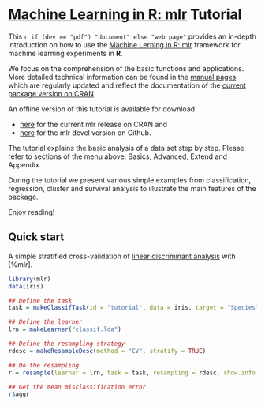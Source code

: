 # [Machine Learning in R: mlr](https://github.com/mlr-org/mlr) Tutorial
This `r if (dev == "pdf") "document" else "web page"` provides an in-depth introduction on
how to use the [Machine Lerning in R: mlr](https://github.com/mlr-org/mlr) framework for
machine learning experiments in **R**.

We focus on the comprehension of the basic functions and applications.
More detailed technical information can be found in the [manual pages](%mlr) which
are regularly updated and reflect the documentation of the [current package version on CRAN](http://cran.r-project.org/web/packages/mlr/index.html).

An offline version of this tutorial is available for download

* [here](https://mlr-org.github.io/mlr-tutorial/release/mlr_tutorial.zip) for the
  current mlr release on CRAN and
* [here](https://mlr-org.github.io/mlr-tutorial/devel/mlr_tutorial.zip) for
  the mlr devel version on Github.

The tutorial explains the basic analysis of a data set step by step.
Please refer to sections of the menu above: Basics, Advanced, Extend and Appendix.

During the tutorial we present various simple examples from classification, regression, cluster and
survival analysis to illustrate the main features of the package.

Enjoy reading!

## Quick start
A simple stratified cross-validation of [linear discriminant analysis](&MASS::lda) with [%mlr].
```r
library(mlr)
data(iris)

## Define the task
task = makeClassifTask(id = "tutorial", data = iris, target = "Species")

## Define the learner
lrn = makeLearner("classif.lda")

## Define the resampling strategy
rdesc = makeResampleDesc(method = "CV", stratify = TRUE)

## Do the resampling
r = resample(learner = lrn, task = task, resampling = rdesc, show.info = FALSE)

## Get the mean misclassification error
r$aggr
```
